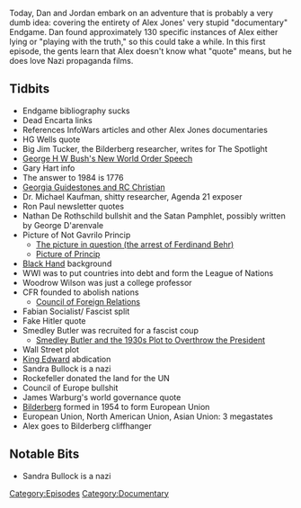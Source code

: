 {{DEFAULTSORT:
    #_EPISODE_0130A:Endgame, Part 1
}}{{Episode
    | title           = Endgame, Part 1
    | caption         = Listen to this episode on [https://knowledgefight.libsyn.com/knowledge-fight-endgame-part-1 Libsyn] [https://open.spotify.com/episode/5XPI58vMfRNKft8dtTTSDK Spotify]
    | episodeNumber   = 130A
    | length          = 02:00:02
    | airDate         = February 19, 2018
    | episodeType     = [[:Category:Documentary|Documentary]]
    | appearance      = [[Big Jim Tucker]], [[George H W Bush]], [[Gary Hart]], [[Dr Michael Kaufman]], [[Ron Paul]], [[Nathan De Rothschild]], [[Woodrow Wilson]], [[Smedley Butler]], [[James Warburg]]
    | previousEpisode = [[129: David Rothschild Interview]]
    | nextEpisode     = [[130B: Endgame, Part 2]]
}}

{{Stub}}

Today, Dan and Jordan embark on an adventure that is probably a very dumb idea: covering the entirety of Alex Jones' very stupid "documentary" Endgame. Dan found approximately 130 specific instances of Alex either lying or "playing with the truth," so this could take a while. In this first episode, the gents learn that Alex doesn't know what "quote" means, but he does love Nazi propaganda films.

==Tidbits==

*Endgame bibliography sucks
*Dead Encarta links
*References InfoWars articles and other Alex Jones documentaries
*HG Wells quote
*Big Jim Tucker, the Bilderberg researcher, writes for The Spotlight
*[https://www.washingtonpost.com/archive/politics/1990/09/12/bush-out-of-these-troubled-times-a-new-world-order/b93b5cf1-e389-4e6a-84b0-85f71bf4c946/ George H W Bush's New World Order Speech]
*Gary Hart info
*The answer to 1984 is 1776
*[https://www.atlasobscura.com/places/georgia-guidestones Georgia Guidestones and RC Christian]
*Dr. Michael Kaufman, shitty researcher, Agenda 21 exposer
*Ron Paul newsletter quotes
*Nathan De Rothschild bullshit and the Satan Pamphlet, possibly written by George D'arenvale
*Picture of Not Gavrilo Princip
**[https://en.wikipedia.org/wiki/Arrest_of_a_suspect_in_Sarajevo#/media/File:Arrest_of_a_suspect_in_Sarajevo.jpg The picture in question (the arrest of Ferdinand Behr)]
**[https://en.wikipedia.org/wiki/Gavrilo_Princip#/media/File:Gavrilo_Princip,_cell,_headshot,_bw.jpg Picture of Princip]
*[https://www.britannica.com/topic/Black-Hand-secret-Serbian-society Black Hand] background
*WWI was to put countries into debt and form the League of Nations
*Woodrow Wilson was just a college professor
*CFR founded to abolish nations
**[https://www.cfr.org/ Council of Foreign Relations]
*Fabian Socialist/ Fascist split
*Fake Hitler quote
*Smedley Butler was recruited for a fascist coup
**[https://www.arcadiapublishing.com/Navigation/Community/Arcadia-and-THP-Blog/September-2018/Smedley-Butler-and-the-1930s-Plot-to-Overthrow-the Smedley Butler and the 1930s Plot to Overthrow the President]
*Wall Street plot
*[https://www.royal.uk/edward-viii King Edward] abdication
*Sandra Bullock is a nazi
*Rockefeller donated the land for the UN
*Council of Europe bullshit
*James Warburg's world governance quote
*[https://bilderbergmeetings.org/ Bilderberg] formed in 1954 to form European Union
*European Union, North American Union, Asian Union: 3 megastates
*Alex goes to Bilderberg cliffhanger

==Notable Bits==

*Sandra Bullock is a nazi

[[Category:Episodes]]
[[Category:Documentary]]
